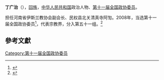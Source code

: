 '''丁广治'''（{{bd|1939年||}}），[[回族|回族]]，[[中华人民共和国|中华人民共和国]]政治人物、[[第十一届全国政协委员|第十一届全国政协委员]]。

担任河南省伊斯兰教协会副会长、民权县北关清真寺阿訇。2008年，当选第十一届全国政协委员<ref>{{cite news|title=第十一届全国政协委员名单|url=http://www.indaa.com.cn/zt/2009qglh/zxzs/200903/t20090303_127573.html|accessdate=2013-04-09|newspaper=新华社北京1月25日电 中国人民政治协商会议第十一届全国委员会委员名单(共2237人，2008年1月25日政协第十届全国委员会常务委员会第二十次会议通过)|date=2008年1月25日|deadurl=yes|archiveurl=https://web.archive.org/web/20130928014403/http://www.indaa.com.cn/zt/2009qglh/zxzs/200903/t20090303_127573.html|archivedate=2013年9月28日}}</ref>，代表宗教界，分入第五十一组。<ref>{{cite news|title=全国政协信息-丁广治|url=http://www.cppcc.gov.cn/CMS/wylibary/showJcwyxtInfoWylibary.action?tabJcwyxt.guid=11W0018000&wytype=wjwy|accessdate=2013-04-11|newspaper=全国政协委员会|archive-date=2019-02-18|archive-url=https://web.archive.org/web/20190218161602/http://www.cppcc.gov.cn/CMS/wylibary/showJcwyxtInfoWylibary.action?tabJcwyxt.guid=11W0018000&wytype=wjwy|dead-url=no}}</ref>

==參考文獻==
{{reflist}}
{{中国政治人物小作品}}

[[Category:第十一届全国政协委员|Category:第十一届全国政协委员]]